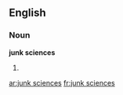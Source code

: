 ==English==

===Noun===
'''junk sciences'''

# {{plural of|[[junk science]]}}

[[ar:junk sciences]]
[[fr:junk sciences]]